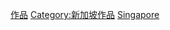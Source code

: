 {{Commonscat|Films of Singapore}}

[[Category:新加坡电影|作品]]
[[Category:新加坡作品|Category:新加坡作品]]
[[Category:亞洲各國電影作品|Singapore]]